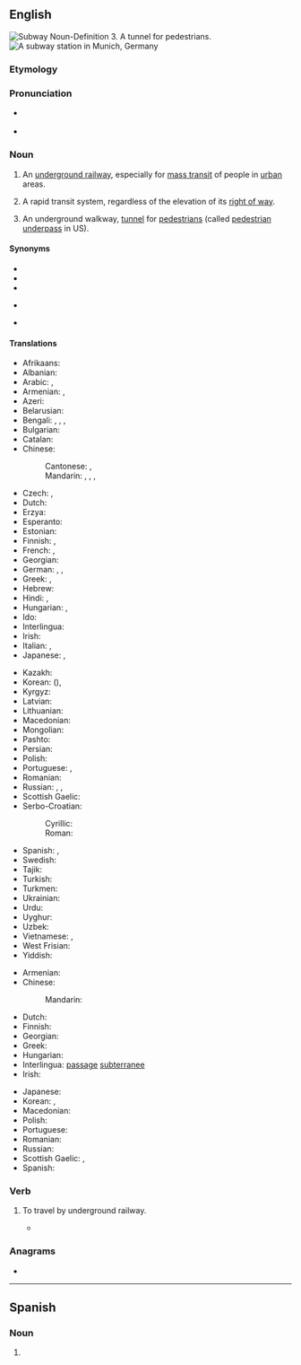 ==English==
{{wikipedia}}
[[File:Tunnel connecting Red and Blue Subway Train Lines.JPG|thumb|'''Subway''' Noun-Definition 3. <br>A tunnel for pedestrians.]]
[[Image:Munich subway station Westfriedhof.jpg|thumb|right|A subway station in Munich, Germany]]

===Etymology===
{{prefix|en|sub|way}}

===Pronunciation===
* {{a|UK|US}} {{IPA|/ˈsʌbˌweɪ/|[ˈsʌbˌweɪ̯]|lang=en}}
* {{audio|en-us-subway.ogg|Audio (US)|lang=en}}

===Noun===
{{en-noun}}

# {{lb|en|North America|Scotland}} An [[underground railway]], especially for [[mass transit]] of people in [[urban]] areas.
# {{lb|en|US}} A rapid transit system, regardless of the elevation of its [[right of way]].
# {{lb|en|British}} An underground walkway, [[tunnel]] for [[pedestrian]]s (called [[pedestrian underpass]] in US).

====Synonyms====
{{sense|underground railway}}
* {{l|en|metro}}
* {{l|en|tube}}
* {{l|en|underground}}
{{sense|rapid transit system}}
* {{l|en|rapid transit}}
{{sense|underground walkway}}
* {{l|en|underpass}}

====Translations====
{{trans-top|underground railway}}
* Afrikaans: {{t|af|moltrein}}
* Albanian: {{t+|sq|metro|f}}
* Arabic: {{t|ar|مِتْرُو|m}}, {{t|ar|مِتْرُو|m|tr=metro}}
* Armenian: {{t+|hy|մետրո}}, {{t+|hy|մետրոպոլիտեն}}
* Azeri: {{t+|az|metro}}
* Belarusian: {{t|be|метро́|n}}
* Bengali: {{t|bn|মেট্রো}}, {{t|bn|আন্ডারগ্রাউন্ড|tr=anḑargraunḑ}}, {{t|bn|সাবওয়ে}}, {{t|bn|দ্রুত পরিবহণ}}
* Bulgarian: {{t|bg|метро́|n}}
* Catalan: {{t|ca|metro|m}}
* Chinese:
*: Cantonese: {{t|yue|地鐵|sc=Hani}}, {{t|yue|地铁|tr=dei6 tit3|sc=Hani}}
*: Mandarin: {{t+|cmn|地鐵|sc=Hani}}, {{t+|cmn|地铁|tr=dìtiě|sc=Hani}}, {{t|cmn|地下鐵路|sc=Hani}}, {{t|cmn|地下铁路|tr=dìxià tiělù|sc=Hani}}
* Czech: {{t+|cs|metro|n}}, {{t|cs|podzemní dráha|f}}
* Dutch: {{t+|nl|metro|m}}
* Erzya: {{t|myv|модалкс}}
* Esperanto: {{t|eo|metroo}}
* Estonian: {{t+|et|metroo}}
* Finnish: {{t+|fi|metro}}, {{t+|fi|maanalainen}}
* French: {{t+|fr|métro|m}}, {{t+|fr|métropolitain|m}}
* Georgian: {{t+|ka|მეტრო}}
* German: {{t+|de|U-Bahn|f}}, {{t|de|Metro|f}}, {{t+|de|Untergrundbahn|f}}
* Greek: {{t+|el|μετρό}}, {{t+|el|υπόγειος|m}}
* Hebrew: {{t|he|מֶטְרוֹ|m|tr=metró}}
* Hindi: {{t|hi|भूमिगत रेल|f}}, {{t|hi|मीट्रो}}
* Hungarian: {{t+|hu|metró}}, {{t+|hu|földalatti}} {{qualifier|archaic}}
* Ido: {{t+|io|metropoliteno}}
* Interlingua: {{t|ia|metro}}
* Irish: {{t|ga|traein faoi thalamh|f}}
* Italian: {{t|it|metrò|m|f}}, {{t+|it|metropolitana|f}}
* Japanese: {{t+|ja|地下鉄|tr=ちかてつ, chikatetsu}}, {{t+|ja|メトロ|tr=metoro}}
{{trans-mid}}
* Kazakh: {{t+|kk|метро}}
* Korean: {{t+|ko|지하철}} ({{t+|ko|地下鐵}}), {{t+|ko|전철}}
* Kyrgyz: {{t|ky|метро}}
* Latvian: {{t|lv|metro}}
* Lithuanian: {{t|lt|metro}}
* Macedonian: {{t|mk|метро́|n}}
* Mongolian: {{t+|mn|метро}}
* Pashto: {{t|ps|مېترو|f|tr=metró}}
* Persian: {{t+|fa|مترو|tr=metro|sc=fa-Arab}}
* Polish: {{t+|pl|metro|n}}
* Portuguese: {{t+|pt|metro|m}} {{qualifier|Portugal}}, {{t+|pt|metrô|m}} {{qualifier|Brazil}}
* Romanian: {{t+|ro|metrou|n}}
* Russian: {{t+|ru|метро́|n}}, {{t+|ru|метрополите́н|m|tr=metropolitɛ́n}}, {{t+|ru|подзе́мка|n}}
* Scottish Gaelic: {{t|gd|fo-rèile|f}}
* Serbo-Croatian:
*: Cyrillic: {{t|sh|метро|n}}
*: Roman: {{t+|sh|metro|n}}
* Spanish: {{t+|es|metro|m}}, {{t+|es|subte|m}} {{qualifier|Argentina}}
* Swedish: {{t+|sv|tunnelbana|c}}
* Tajik: {{t+|tg|метро}}
* Turkish: {{t+|tr|metro}}
* Turkmen: {{t|tk|metro}}
* Ukrainian: {{t|uk|метро́|n}}
* Urdu: {{t|ur|میٹرو|tr=mīṭro}}
* Uyghur: {{t|ug|مېترو}}
* Uzbek: {{t+|uz|metro}}
* Vietnamese: {{t|vi|xe điện ngầm}}, {{t|vi|tàu điện ngầm}}
* West Frisian: {{t|fy|metro}}
* Yiddish: {{t|yi|מעטראָ|m}}
{{trans-bottom}}

{{trans-top|underground walkway}}
* Armenian: {{t|hy|գետնանցում}}
* Chinese:
*: Mandarin: {{t+|cmn|地下道|tr=dìxiàdào}}
* Dutch: {{t|nl|voetgangerstunnel|m}}
* Finnish: {{t|fi|jalankulkutunneli}}
* Georgian: {{t|ka|მიწისქვეშა გადასასვლელი}}
* Greek: {{t|el|υπόγεια διάβαση πεζών|f}}
* Hungarian: {{t+|hu|aluljáró}}
* Interlingua: [[passage]] [[subterranee]]
* Irish: {{t|ga|íosbhealach|m}}
{{trans-mid}}
* Japanese: {{t+|ja|地下道|tr=ちかどう, chikadō|sc=Jpan}}
* Korean: {{t+|ko|지하도}}, {{t|ko|토끼굴}}
* Macedonian: {{t|mk|подземен премин|m|sc=Cyrl}}
* Polish: {{t+|pl|przejście podziemne|n}}
* Portuguese: {{t|pt|[[passagem]] [[subterrânea]]|f}}
* Romanian: {{t|ro|[[pasaj]] [[subteran]]|n}}
* Russian: {{t|ru|[[подзе́мный]] [[перехо́д]]|m}}
* Scottish Gaelic: {{t|gd|fo-shlighe|f}}, {{t|gd|fo-rathad|m}}
* Spanish: {{t|es|paso subterráneo|m}}
{{trans-bottom}}

===Verb===
{{en-verb}}

# {{lb|en|intransitive|US|informal}} To travel by underground railway.
#* {{quote-journal|date=February 13, 2008|author=Melissa Clark|title=From Paris, With Hustle|work=New York Times|url=http://www.nytimes.com/2008/02/13/dining/13appetite.html
|passage=I suppose I could have '''subwayed''' around town in search of froufrou French pastry shops.}}

===Anagrams===
* {{anagrams|en|busway}}
----
==Spanish==

===Noun===
{{es-noun|m}}

# {{l|en|subway}}